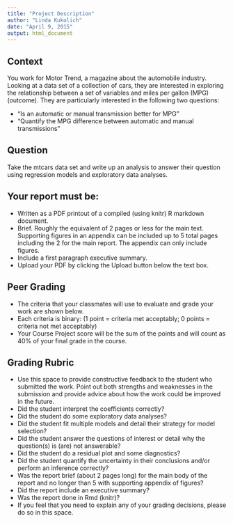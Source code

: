 ```yaml
---
title: "Project Description"
author: "Linda Kukolich"
date: "April 9, 2015"
output: html_document
---
```

## Context

You work for Motor Trend, a magazine about the automobile industry. Looking at a data set of a collection of cars, they are interested in exploring the relationship between a set of variables and miles per gallon (MPG) (outcome). They are particularly interested in the following two questions:

- “Is an automatic or manual transmission better for MPG”
- "Quantify the MPG difference between automatic and manual transmissions"

## Question

Take the mtcars data set and write up an analysis to answer their question using regression models and exploratory data analyses.

## Your report must be:

- Written as a PDF printout of a compiled (using knitr) R markdown document.
- Brief. Roughly the equivalent of 2 pages or less for the main text. Supporting figures in an appendix can be included up to 5 total pages including the 2 for the main report. The appendix can only include figures.
- Include a first paragraph executive summary.
- Upload your PDF by clicking the Upload button below the text box.

## Peer Grading

- The criteria that your classmates will use to evaluate and grade your work are shown below. 
- Each criteria is binary: (1 point = criteria met acceptably; 0 points = criteria not met acceptably)
- Your Course Project score will be the sum of the points and will count as 40% of your final grade in the course. 

## Grading Rubric
- Use this space to provide constructive feedback to the student who submitted the work. Point out both strengths and weaknesses in the submission and provide advice about how the work could be improved in the future. 
- Did the student interpret the coefficients correctly?
- Did the student do some exploratory data analyses?
- Did the student fit multiple models and detail their strategy for model selection?
- Did the student answer the questions of interest or detail why the question(s) is (are) not answerable?
- Did the student do a residual plot and some diagnostics?
- Did the student quantify the uncertainty in their conclusions and/or perform an inference correctly?
- Was the report brief (about 2 pages long) for the main body of the report and no longer than 5 with supporting appendix of figures?
- Did the report include an executive summary?
- Was the report done in Rmd (knitr)?
- If you feel that you need to explain any of your grading decisions, please do so in this space. 

